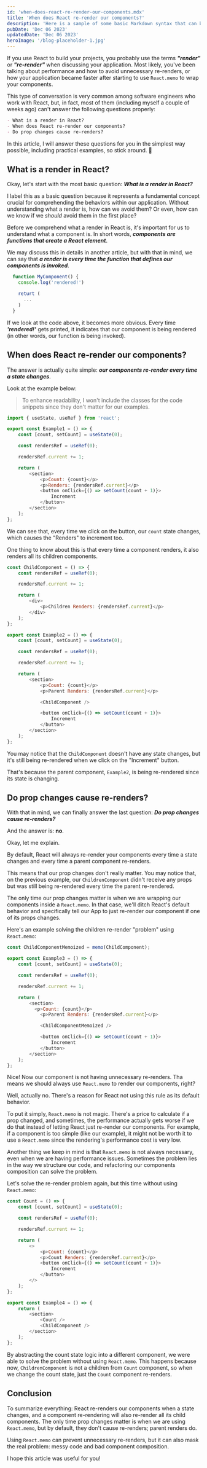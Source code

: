 ```yaml
---
id: 'when-does-react-re-render-our-components.mdx'
title: 'When does React re-render our components?'
description: 'Here is a sample of some basic Markdown syntax that can be used when writing Markdown content in Astro.'
pubDate: 'Dec 06 2023'
updatedDate: 'Dec 06 2023'
heroImage: '/blog-placeholder-1.jpg'
---
```



If you use React to build your projects, you probably use the terms **_"render"_** or **_"re-render"_** when discussing your application. Most likely, you've been talking about performance and how to avoid unnecessary re-renders, or how your application became faster after starting to use `React.memo` to wrap your components.

This type of conversation is very common among software engineers who work with React, but, in fact, most of them (including myself a couple of weeks ago) can't answer the following questions properly:

```markdown
- What is a render in React?
- When does React re-render our components?
- Do prop changes cause re-renders?
```

In this article, I will answer these questions for you in the simplest way possible, including practical examples, so stick around. 🙂

## What is a render in React?

Okay, let's start with the most basic question: ***What is a render in React?***

I label this as a basic question because it represents a fundamental concept crucial for comprehending the behaviors within our application. Without understanding what a render is, how can we avoid them? Or even, how can we know if we _should_ avoid them in the first place?

Before we comprehend what a render in React is, it's important for us to understand what a component is. In short words, **_components are functions that create a React element_**.

We may discuss this in details in another article, but with that in mind, we can say that **_a render is every time the function that defines our components is invoked_**.

```javascript
  function MyComponent() {
    console.log('rendered!')

    returt (
      ...
    )
  }
```

If we look at the code above, it becomes more obvious. Every time ***'rendered!'*** gets printed, it indicates that our component is being rendered (in other words, our function is being invoked).

## When does React re-render our components?

The answer is actually quite simple: ***our components re-render every time a state changes***.

Look at the example below:

> To enhance readability, I won't include the classes for the code snippets since they don't matter for our examples.

```javascript
import { useState, useRef } from 'react';

export const Example1 = () => {
	const [count, setCount] = useState(0);

	const rendersRef = useRef(0);

	rendersRef.current += 1;

	return (
		<section>
			<p>Count: {count}</p>
			<p>Renders: {rendersRef.current}</p>
			<button onClick={() => setCount(count + 1)}>
				Increment
			</button>
		</section>
	);
};
```

<Example1 client:visible />

We can see that, every time we click on the button, our `count` state changes, which causes the "Renders" to increment too.

One thing to know about this is that every time a component renders, it also renders all its children components.


```javascript
const ChildComponent = () => {
	const rendersRef = useRef(0);

	rendersRef.current += 1;

	return (
		<div>
			<p>Children Renders: {rendersRef.current}</p>
		</div>
	);
};

export const Example2 = () => {
	const [count, setCount] = useState(0);

	const rendersRef = useRef(0);

	rendersRef.current += 1;

	return (
		<section>
			<p>Count: {count}</p>
			<p>Parent Renders: {rendersRef.current}</p>

			<ChildComponent />

			<button onClick={() => setCount(count + 1)}>
				Increment
			</button>
		</section>
	);
};
```

<Example2 client:visible />

You may notice that the `ChildComponent` doesn't have any state changes, but it's still being re-rendered when we click on the "Increment" button.

That's because the parent component, `Example2`, is being re-rendered since its state is changing.

## Do prop changes cause re-renders?

With that in mind, we can finally answer the last question: ***Do prop changes cause re-renders?***

And the answer is: **no**.

Okay, let me explain.

By default, React will always re-render your components every time a state changes and every time a parent component re-renders.

This means that our prop changes don't really matter. You may notice that, on the previous example, our `ChildrenComponent` didn't receive any props but was still being re-rendered every time the parent re-rendered.

The only time our prop changes matter is when we are wrapping our components inside a `React.memo`. In that case, we'll ditch React's default behavior and specifically tell our App to just re-render our component if one of its props changes.

Here's an example solving the children re-render "problem" using `React.memo`:

```javascript
const ChildComponentMemoized = memo(ChildComponent);

export const Example3 = () => {
	const [count, setCount] = useState(0);

	const rendersRef = useRef(0);

	rendersRef.current += 1;

	return (
		<section>
		  <p>Count: {count}</p>
			<p>Parent Renders: {rendersRef.current}</p>

			<ChildComponentMemoized />

			<button onClick={() => setCount(count + 1)}>
				Increment
			</button>
		</section>
	);
};

```

<Example3 client:visible />

Nice! Now our component is not having unnecessary re-renders. Tha means we should always use `React.memo` to render our components, right?

Well, actually no. There's a reason for React not using this rule as its default behavior.

To put it simply, `React.memo` is not magic. There's a price to calculate if a prop changed, and sometimes, the performance actually gets worse if we do that instead of letting React just re-render our components. For example, if a component is too simple (like our example), it might not be worth it to use a `React.memo` since the rendering's performance cost is very low.

Another thing we keep in mind is that `React.memo` is not always necessary, even when we are having performance issues. Sometimes the problem lies in the way we structure our code, and refactoring our components composition can solve the problem.

Let's solve the re-render problem again, but this time without using `React.memo`:

```javascript
const Count = () => {
	const [count, setCount] = useState(0);

	const rendersRef = useRef(0);

	rendersRef.current += 1;

	return (
		<>
			<p>Count: {count}</p>
			<p>Count Renders: {rendersRef.current}</p>
			<button onClick={() => setCount(count + 1)}>
				Increment
			</button>
		</>
	);
};

export const Example4 = () => {
	return (
		<section>
			<Count />
			<ChildComponent />
		</section>
	);
};
```

<Example4 client:visible />

By abstracting the count state logic into a different component, we were able to solve the problem without using `React.memo`. This happens because now, `ChildrenComponent` is not a children from `Count` component, so when we change the count state, just the `Count` component re-renders.

## Conclusion

To summarize everything: React re-renders our components when a state changes, and a component re-rendering will also re-render all its child components. The only time prop changes matter is when we are using `React.memo`, but by default, they don't cause re-renders; parent renders do.

Using `React.memo` can prevent unnecessary re-renders, but it can also mask the real problem: messy code and bad component composition.

I hope this article was useful for you!
